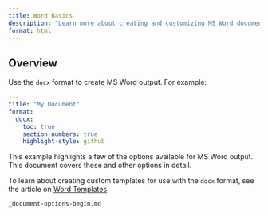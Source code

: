 ```yaml
---
title: Word Basics
description: "Learn more about creating and customizing MS Word documents using Quarto."
format: html
---
```


## Overview

Use the `docx` format to create MS Word output. For example:

``` yaml
---
title: "My Document"
format:
  docx:
    toc: true
    section-numbers: true
    highlight-style: github
```

This example highlights a few of the options available for MS Word output. This document covers these and other options in detail.

To learn about creating custom templates for use with the `docx` format, see the article on [Word Templates](ms-word-templates.qmd).

``` include
_document-options-begin.md
```
